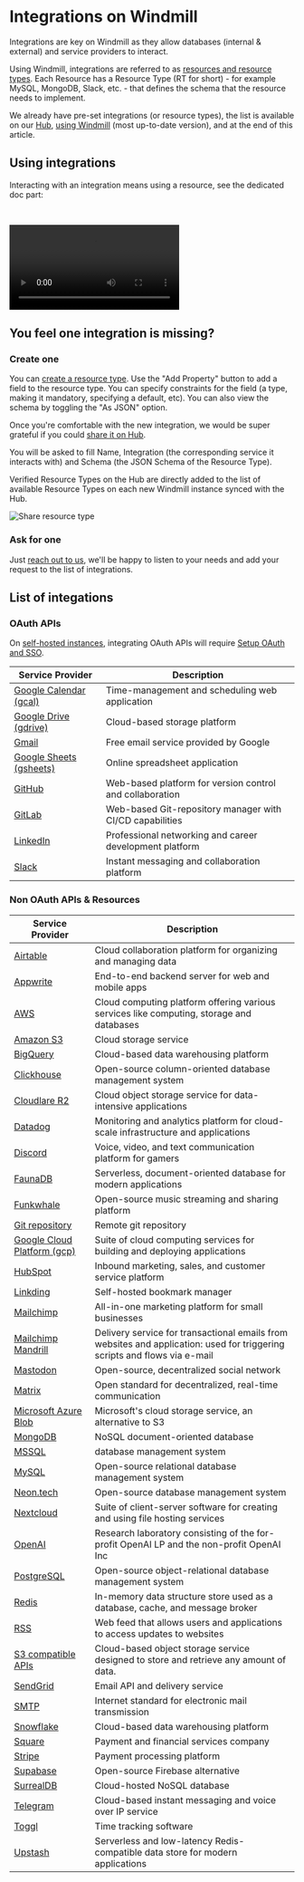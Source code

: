 
# Integrations on Windmill

Integrations are key on Windmill as they allow databases (internal & external) and service providers to interact.

Using Windmill, integrations are referred to as [resources and resource types](../core_concepts/3_resources_and_types/index.mdx). Each Resource has a Resource Type (RT for short) - for example MySQL, MongoDB, Slack, etc. - that defines the schema that the resource needs to implement.

We already have pre-set integrations (or resource types), the list is available on our [Hub](https://hub.windmill.dev/resources), [using Windmill](/docs/getting_started/how_to_use_windmill) (most up-to-date version), and at the end of this article.

<div className="grid grid-cols-2 gap-6 mb-4">
	<DocCard
		title="Resources and Resource Types"
		description="Resources are structured configurations and connections to third-party systems, with Resource Types defining the schema for each Resource."
		href="/docs/core_concepts/resources_and_types"
	/>
</div>

## Using integrations

Interacting with an integration means using a resource, see the dedicated doc part:

<div className="grid grid-cols-2 gap-6 mb-4">
	<DocCard
		title="Using Resources"
		description="Resources can be used passed as script parameters or directly fetched within code."
		href="/docs/core_concepts/resources_and_types#using-resources"
	/>
</div>

<br />

<video
	className="border-2 rounded-xl object-cover w-full h-full dark:border-gray-800"
	controls
	src="/videos/add_resources_variables.mp4"
/>

## You feel one integration is missing?

### Create one

You can [create a resource type](../core_concepts/3_resources_and_types/index.mdx#create-a-resource-type). Use the "Add Property" button to add a field to the resource type. You can specify constraints for the field (a type, making it mandatory, specifying a default, etc). You can also view the schema by toggling the "As JSON" option.

Once you're comfortable with the new integration, we would be super grateful if you could [share it on Hub](../misc/1_share_on_hub/index.md).

You will be asked to fill Name, Integration (the corresponding service it interacts with) and Schema (the JSON Schema of the Resource Type).

Verified Resource Types on the Hub are directly added to the list of available Resource Types on each new Windmill instance synced with the Hub.

![Share resource type](../core_concepts/3_resources_and_types//new_resource_type_hub.png)

<div className="grid grid-cols-2 gap-6 mb-4">
	<DocCard
		title="Create a Resource Type"
		description="Resource Types define the schema for each Resource."
		href="/docs/core_concepts/resources_and_types#create-a-resource-type"
	/>
</div>

### Ask for one

Just [reach out to us](../misc/6_getting_help/index.mdx), we'll be happy to listen to your needs and add your request to the list of integrations.

<div className="grid grid-cols-2 gap-6 mb-4">
	<DocCard
		title="Contact / Getting Help"
		description="Getting stuck using Windmill? Your problem can be quickly solved and reporting it is the best way to contribute!"
		href="/docs/misc/getting_help"
	/>
</div>

## List of integations

### OAuth APIs

On [self-hosted instances](../advanced/1_self_host/index.mdx), integrating OAuth APIs will require [Setup OAuth and SSO](../misc/2_setup_oauth/index.mdx).

| Service Provider                        | Description                                              |
| --------------------------------------- | -------------------------------------------------------- |
| [Google Calendar (gcal)](./gcal.md)     | Time-management and scheduling web application           |
| [Google Drive (gdrive)](./gdrive.md)    | Cloud-based storage platform                             |
| [Gmail](./gmail.md)                     | Free email service provided by Google                    |
| [Google Sheets (gsheets)](./gsheets.md) | Online spreadsheet application                           |
| [GitHub](./github.mdx)                  | Web-based platform for version control and collaboration |
| [GitLab](./gitlab.mdx)                  | Web-based Git-repository manager with CI/CD capabilities |
| [LinkedIn](./linkedin.md)               | Professional networking and career development platform  |
| [Slack](./slack.mdx)                    | Instant messaging and collaboration platform             |

### Non OAuth APIs & Resources

| Service Provider                                  | Description                                                                                                               |
| ------------------------------------------------- | ------------------------------------------------------------------------------------------------------------------------- |
| [Airtable](./airtable.md)                         | Cloud collaboration platform for organizing and managing data                                                             |
| [Appwrite](./appwrite.md)                         | End-to-end backend server for web and mobile apps                                                                         |
| [AWS](./aws.md)                                   | Cloud computing platform offering various services like computing, storage and databases                                  |
| [Amazon S3](./aws-s3.md)                          | Cloud storage service                                                                                                     |
| [BigQuery](./bigquery.mdx)                        | Cloud-based data warehousing platform                                                                                     |
| [Clickhouse](./clickhouse.md)                     | Open-source column-oriented database management system                                                                    |
| [Cloudlare R2](./cloudflare-r2.md)                | Cloud object storage service for data-intensive applications                                                              |
| [Datadog](./datadog.md)                           | Monitoring and analytics platform for cloud-scale infrastructure and applications                                         |
| [Discord](./discord.md)                           | Voice, video, and text communication platform for gamers                                                                  |
| [FaunaDB](./faunadb.md)                           | Serverless, document-oriented database for modern applications                                                            |
| [Funkwhale](./funkwhale.md)                       | Open-source music streaming and sharing platform                                                                          |
| [Git repository](./git_repository.mdx)            | Remote git repository                                                                                                     |
| [Google Cloud Platform (gcp)](./gcp.md)           | Suite of cloud computing services for building and deploying applications                                                 |
| [HubSpot](./hubspot.md)                           | Inbound marketing, sales, and customer service platform                                                                   |
| [Linkding](./linkding.md)                         | Self-hosted bookmark manager                                                                                              |
| [Mailchimp](./mailchimp.md)                       | All-in-one marketing platform for small businesses                                                                        |
| [Mailchimp Mandrill](./mailchimp_mandrill.md)     | Delivery service for transactional emails from websites and application: used for triggering scripts and flows via e-mail |
| [Mastodon](./mastodon.md)                         | Open-source, decentralized social network                                                                                 |
| [Matrix](./matrix.md)                             | Open standard for decentralized, real-time communication                                                                  |
| [Microsoft Azure Blob](./microsoft-azure-blob.md) | Microsoft's cloud storage service, an alternative to S3                                                                   |
| [MongoDB](./mongodb.md)                           | NoSQL document-oriented database                                                                                          |
| [MSSQL](./mssql.md)                               | database management system                                                                                                |
| [MySQL](./mysql.md)                               | Open-source relational database management system                                                                         |
| [Neon.tech](./neon.md)                            | Open-source database management system                                                                                    |
| [Nextcloud](./nextcloud.md)                       | Suite of client-server software for creating and using file hosting services                                              |
| [OpenAI](./openai.md)                             | Research laboratory consisting of the for-profit OpenAI LP and the non-profit OpenAI Inc                                  |
| [PostgreSQL](./postgresql.md)                     | Open-source object-relational database management system                                                                  |
| [Redis](./redis.md)                               | In-memory data structure store used as a database, cache, and message broker                                              |
| [RSS](./rss.md)                                   | Web feed that allows users and applications to access updates to websites                                                 |
| [S3 compatible APIs](./s3.md)                     | Cloud-based object storage service designed to store and retrieve any amount of data.                                     |
| [SendGrid](./sendgrid.md)                         | Email API and delivery service                                                                                            |
| [SMTP](./smtp.md)                                 | Internet standard for electronic mail transmission                                                                        |
| [Snowflake](./snowflake.mdx)                      | Cloud-based data warehousing platform                                                                                     |
| [Square](./square.md)                             | Payment and financial services company                                                                                    |
| [Stripe](./stripe.md)                             | Payment processing platform                                                                                               |
| [Supabase](./supabase.md)                         | Open-source Firebase alternative                                                                                          |
| [SurrealDB](./surrealdb.md)                       | Cloud-hosted NoSQL database                                                                                               |
| [Telegram](./telegram.md)                         | Cloud-based instant messaging and voice over IP service                                                                   |
| [Toggl](./toggl.md)                               | Time tracking software                                                                                                    |
| [Upstash](./upstash.md)                           | Serverless and low-latency Redis-compatible data store for modern applications                                            |
